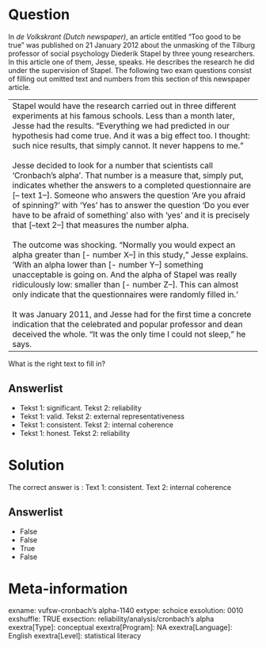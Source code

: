 Question
========
In *de Volkskrant (Dutch newspaper)*, an article entitled "Too good to
be true" was published on 21 January 2012 about the unmasking of the
Tilburg professor of social psychology Diederik Stapel by three young
researchers. In this article one of them, Jesse, speaks. He describes
the research he did under the supervision of Stapel. The following two
exam questions consist of filling out omitted text and numbers from this
section of this newspaper article.  
  

<table>
<colgroup>
<col style="width: 100%" />
</colgroup>
<tbody>
<tr class="odd">
<td>Stapel would have the research carried out in three different
experiments at his famous schools. Less than a month later, Jesse had
the results. "Everything we had predicted in our hypothesis had come
true. And it was a big effect too. I thought: such nice results, that
simply cannot. It never happens to me. "<br />
<br />
Jesse decided to look for a number that scientists call 'Cronbach's
alpha'. That number is a measure that, simply put, indicates whether the
answers to a completed questionnaire are [-- text 1--]. Someone who
answers the question 'Are you afraid of spinning?' with 'Yes' has to
answer the question 'Do you ever have to be afraid of something' also
with 'yes' and it is precisely that [--text 2--] that measures the
number alpha.<br />
<br />
The outcome was shocking. "Normally you would expect an alpha greater
than [- number X--] in this study," Jesse explains. 'With an alpha lower
than [- number Y--] something unacceptable is going on. And the alpha of
Stapel was really ridiculously low: smaller than [- number Z--]. This
can almost only indicate that the questionnaires were randomly filled
in. '<br />
<br />
It was January 2011, and Jesse had for the first time a concrete
indication that the celebrated and popular professor and dean deceived
the whole. "It was the only time I could not sleep," he says.<br />
</td>
</tr>
</tbody>
</table>

  
What is the right text to fill in?

Answerlist
----------
* Tekst 1: significant. Tekst 2: reliability
* Tekst 1: valid. Tekst 2: external representativeness
* Tekst 1: consistent. Tekst 2: internal coherence
* Tekst 1: honest. Tekst 2: reliability

Solution
========





The correct answer is : Text 1: consistent. Text 2: internal coherence


Answerlist
----------
* False
* False
* True
* False

Meta-information
================
exname: vufsw-cronbach's alpha-1140
extype: schoice
exsolution: 0010
exshuffle: TRUE
exsection: reliability/analysis/cronbach's alpha
exextra[Type]: conceptual
exextra[Program]: NA
exextra[Language]: English
exextra[Level]: statistical literacy

